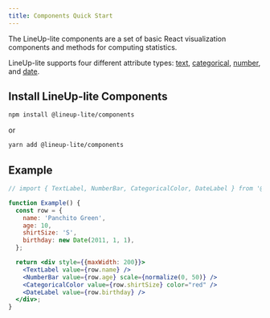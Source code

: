 ```yaml
---
title: Components Quick Start
---
```


The LineUp-lite components are a set of basic React visualization components and methods for computing statistics.

LineUp-lite supports four different attribute types: [text](components/text), [categorical](components/categorical), [number](components/number), and [date](components/date).

## Install LineUp-lite Components

```sh
npm install @lineup-lite/components
```

or

```sh
yarn add @lineup-lite/components
```

## Example

```jsx live
// import { TextLabel, NumberBar, CategoricalColor, DateLabel } from '@lineup-lite/components';

function Example() {
  const row = {
    name: 'Panchito Green',
    age: 10,
    shirtSize: 'S',
    birthday: new Date(2011, 1, 1),
  };

  return <div style={{maxWidth: 200}}>
    <TextLabel value={row.name} />
    <NumberBar value={row.age} scale={normalize(0, 50)} />
    <CategoricalColor value={row.shirtSize} color="red" />
    <DateLabel value={row.birthday} />
  </div>;
}
```
